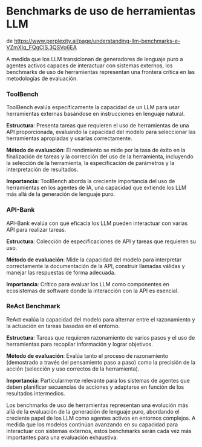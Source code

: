 # Benchmarks de uso de herramientas LLM

de https://www.perplexity.ai/page/understanding-llm-benchmarks-e-VZmXIq_FQgCIS.3QSVo6EA

A medida que los LLM transicionan de generadores de lenguaje puro a agentes activos capaces de interactuar con sistemas externos, los benchmarks de uso de herramientas representan una frontera crítica en las metodologías de evaluación.

### ToolBench

ToolBench evalúa específicamente la capacidad de un LLM para usar herramientas externas basándose en instrucciones en lenguaje natural.

**Estructura**: Presenta tareas que requieren el uso de herramientas de una API proporcionada, evaluando la capacidad del modelo para seleccionar las herramientas apropiadas y usarlas correctamente.

**Método de evaluación**: El rendimiento se mide por la tasa de éxito en la finalización de tareas y la corrección del uso de la herramienta, incluyendo la selección de la herramienta, la especificación de parámetros y la interpretación de resultados.

**Importancia**: ToolBench aborda la creciente importancia del uso de herramientas en los agentes de IA, una capacidad que extiende los LLM más allá de la generación de lenguaje puro.

### API-Bank

API-Bank evalúa con qué eficacia los LLM pueden interactuar con varias API para realizar tareas.

**Estructura**: Colección de especificaciones de API y tareas que requieren su uso.

**Método de evaluación**: Mide la capacidad del modelo para interpretar correctamente la documentación de la API, construir llamadas válidas y manejar las respuestas de forma adecuada.

**Importancia**: Crítico para evaluar los LLM como componentes en ecosistemas de software donde la interacción con la API es esencial.

### ReAct Benchmark

ReAct evalúa la capacidad del modelo para alternar entre el razonamiento y la actuación en tareas basadas en el entorno.

**Estructura**: Tareas que requieren razonamiento de varios pasos y el uso de herramientas para recopilar información y lograr objetivos.

**Método de evaluación**: Evalúa tanto el proceso de razonamiento (demostrado a través del pensamiento paso a paso) como la precisión de la acción (selección y uso correctos de la herramienta).

**Importancia**: Particularmente relevante para los sistemas de agentes que deben planificar secuencias de acciones y adaptarse en función de los resultados intermedios.

Los benchmarks de uso de herramientas representan una evolución más allá de la evaluación de la generación de lenguaje puro, abordando el creciente papel de los LLM como agentes activos en entornos complejos. A medida que los modelos continúan avanzando en su capacidad para interactuar con sistemas externos, estos benchmarks serán cada vez más importantes para una evaluación exhaustiva.
